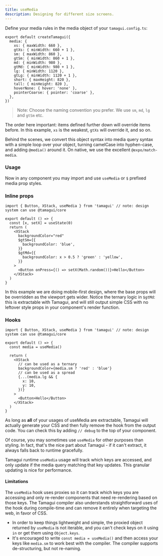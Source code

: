 ```yaml
---
title: useMedia
description: Designing for different size screens.
---
```


Define your media rules in the media object of your `tamagui.config.ts`:

```tsx line=2-6
export default createTamagui({
  media: {
    xs: { maxWidth: 660 },
    gtXs: { minWidth: 660 + 1 },
    sm: { maxWidth: 860 },
    gtSm: { minWidth: 860 + 1 },
    md: { minWidth: 980 },
    gtMd: { minWidth: 980 + 1 },
    lg: { minWidth: 1120 },
    gtLg: { minWidth: 1120 + 1 },
    short: { maxHeight: 820 },
    tall: { minHeight: 820 },
    hoverNone: { hover: 'none' },
    pointerCoarse: { pointer: 'coarse' },
  },
})
```

> Note: Choose the naming convention you prefer. We use `sm`, `md`, `lg` and `gtSm` etc.

The order here important: items defined further down will override items before. In this example, `xs` is the weakest, `gtXs` will override it, and so on.

Behind the scenes, we convert this object syntax into media query syntax with a simple loop over your object, turning camelCase into hyphen-case, and adding `@media()` around it. On native, we use the excellent `@expo/match-media`.

### Usage

Now in any component you may import and use `useMedia` or `$` prefixed media prop styles.

### Inline props

```tsx
import { Button, XStack, useMedia } from 'tamagui' // note: design system can use @tamagui/core

export default () => {
  const [x, setX] = useState(0)
  return (
    <XStack
      backgroundColor="red"
      $gtSm={{
        backgroundColor: 'blue',
      }}
      $gtMd={{
        backgroundColor: x > 0.5 ? 'green' : 'yellow',
      }}
    >
      <Button onPress={() => setX(Math.random())}>Hello</Button>
    </XStack>
  )
}
```

In this example we are doing mobile-first design, where the base props will be overridden as the viewport gets wider. Notice the ternary logic in `$gtMd`: this is extractable with Tamagui, and will still output simple CSS with no leftover style props in your component's render function.

### Hooks

```tsx
import { Button, XStack, useMedia } from 'tamagui' // note: design system can use @tamagui/core

export default () => {
  const media = useMedia()

  return (
    <XStack
      // can be used as a ternary
      backgroundColor={media.sm ? 'red' : 'blue'}
      // can be used as a spread
      {...(media.lg && {
        x: 10,
        y: 10,
      })}
    >
      <Button>Hello</Button>
    </XStack>
  )
}
```

As long as **all** of your usages of useMedia are extractable, Tamagui will actually generate your CSS and then fully remove the hook from the output code. You can check this by adding `// debug` to the top of your component.

Of course, you may sometimes use `useMedia` for other purposes than styling. In fact, that's the nice part about Tamagui - if it can't extract, it always falls back to runtime gracefully.

Tamagui runtime `useMedia` usage will track which keys are accessed, and only update if the media query matching that key updates. This granular updating is nice for performance.

#### Limitations

The `useMedia` hook uses proxies so it can track which keys you are accessing and only re-render components that need re-rendering based on those keys. The Tamagui compiler also understands straightforward uses of the hook during compile-time and can remove it entirely when targeting the web, in favor of CSS.

- In order to keep things lightweight and simple, the proxied object returned by `useMedia` is not iterable, and you can't check keys on it using `in` or get them using `Object.keys`.
- It's encouraged to write `const media = useMedia()` and then access your keys like `media.sm` to work best with the compiler. The compiler supports de-structuring, but not re-naming.
